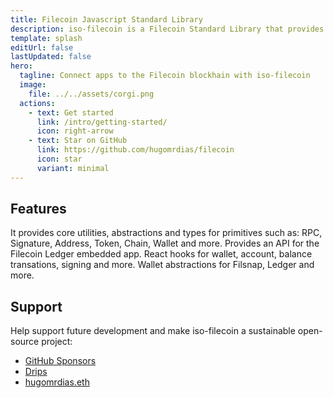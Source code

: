 ```yaml
---
title: Filecoin Javascript Standard Library
description: iso-filecoin is a Filecoin Standard Library that provides a set of lightweight, performant and type-safe Javascript modules. 
template: splash
editUrl: false
lastUpdated: false
hero:
  tagline: Connect apps to the Filecoin blockhain with iso-filecoin
  image:
    file: ../../assets/corgi.png
  actions:
    - text: Get started
      link: /intro/getting-started/
      icon: right-arrow
    - text: Star on GitHub
      link: https://github.com/hugomrdias/filecoin
      icon: star
      variant: minimal
---
```



## Features

<CardGrid stagger>
	<Card title="Core Primitives" icon="seti:javascript">
		It provides core utilities, abstractions and types for primitives such as: RPC, Signature, Address, Token, Chain, Wallet and more. 
	</Card>
	<Card title="Ledger Support" icon="seti:lock">
		Provides an API for the Filecoin Ledger embedded app. 
	</Card>
	<Card title="React Hooks" icon="seti:react">
		React hooks for wallet, account, balance transations, signing and more.
	</Card>
	<Card title="Wallet Adapters" icon="seti:default">
		Wallet abstractions for Filsnap, Ledger and more.
	</Card>
</CardGrid>


## Support
Help support future development and make iso-filecoin a sustainable open-source project:

- [GitHub Sponsors](https://github.com/sponsors/hugomrdias)
- [Drips](https://filecoin.drips.network/app/projects/github/hugomrdias/filecoin)
- [hugomrdias.eth](https://etherscan.io/address/0xb959b6fF9ED21CfD15EEC2BEC15d1C5b87df7F42)
